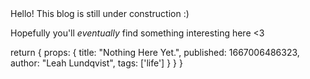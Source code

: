 <div className="include-in-screenshot">
  Hello! This blog is still under construction :)
</div>

Hopefully you'll *eventually* find something interesting here <3

  return {
    props: {
      title: "Nothing Here Yet.",
      published: 1667006486323,
      author: "Leah Lundqvist",
      tags: ['life']
    }
  }
}
